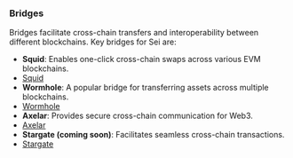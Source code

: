 ### Bridges

Bridges facilitate cross-chain transfers and interoperability between different blockchains. Key bridges for Sei are:

- **Squid**: Enables one-click cross-chain swaps across various EVM blockchains.
- [Squid](https://blockworks.co/news/squid-one-click-cross-chain-swaps-cosmos)
- **Wormhole**: A popular bridge for transferring assets across multiple blockchains.
- [Wormhole](https://wormholenetwork.com/)
- **Axelar**: Provides secure cross-chain communication for Web3.
- [Axelar](https://axelar.network/)
- **Stargate (coming soon)**: Facilitates seamless cross-chain transactions.
- [Stargate](https://stargate.finance/)
